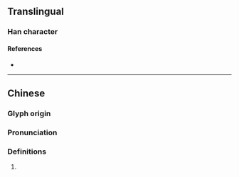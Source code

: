 {{character info/new}}
==Translingual==

===Han character===
{{Han char|rn=93|rad=牛|as=18|sn=22|four=26501|canj=HIHQ|ids=⿱魏牛}}

====References====
* {{Han ref|kx=0705.160|dkj=20218|dj=1118.060|hdz=31822.080|uh=72A9|ud=29353|bh=F6EE|bd=63214}}

----

==Chinese==
{{zh-forms}}

===Glyph origin===
{{Han etym}}

===Pronunciation===
{{zh-pron
|m=wéi
|c=ngai4
|mc=y
|oc=y
|ma=
|cat=
}}

===Definitions===
{{zh-hanzi}}

# {{rfdef|lang=zh}}